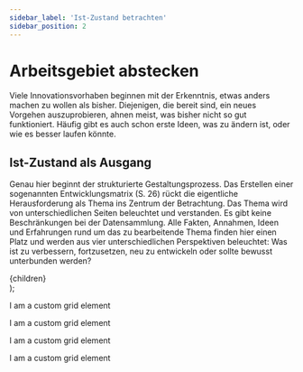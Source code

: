 ```yaml
---
sidebar_label: 'Ist-Zustand betrachten'
sidebar_position: 2
---
```


# Arbeitsgebiet abstecken

Viele Innovationsvorhaben beginnen mit der Erkenntnis, etwas anders machen zu wollen als bisher. Diejenigen, die bereit sind, ein neues Vorgehen auszuprobieren, ahnen meist, was bisher nicht so gut funktioniert. Häufig gibt es auch schon erste Ideen, was zu ändern ist, oder wie es besser laufen könnte.

## Ist-Zustand als Ausgang

Genau hier beginnt der strukturierte Gestaltungsprozess. Das Erstellen einer sogenannten Entwicklungsmatrix (S. 26) rückt die eigentliche Herausforderung als Thema ins Zentrum der Betrachtung. Das Thema wird von unterschiedlichen Seiten beleuchtet und verstanden. Es gibt keine Beschränkungen bei der Datensammlung. Alle Fakten, Annahmen, Ideen und Erfahrungen rund um das zu bearbeitende Thema finden hier einen Platz und werden aus vier unterschiedlichen Perspektiven beleuchtet: Was ist zu verbessern, fortzusetzen, neu zu entwickeln oder sollte bewusst unterbunden werden?

  <div
    style={{
      display: "grid",
      gridTemplateColumns: "repeat(2, 1fr)",
      gap: "3rem"
    }}>
    {children}
  </div>
);

<Grid>
  <p style={{ backgroundColor: "red" }}>I am a custom grid element</p>
  <p style={{ backgroundColor: "green" }}>I am a custom grid element</p>
  <p style={{ backgroundColor: "yellow" }}>I am a custom grid element</p>
  <p style={{ backgroundColor: "blue" }}>I am a custom grid element</p>
</Grid>

